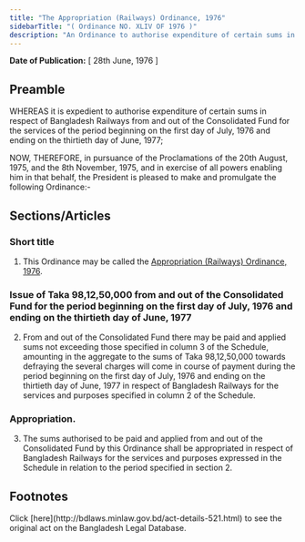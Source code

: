 ```yaml
---
title: "The Appropriation (Railways) Ordinance, 1976"
sidebarTitle: "( Ordinance NO. XLIV OF 1976 )"
description: "An Ordinance to authorise expenditure of certain sums in respect of Bangladesh Railways from and out of the Consolidated Fund for the services of the period beginning on the first day of July, 1976 and ending on the thirtieth day of June, 1977."
---
```


**Date of Publication:** [ 28th June, 1976 ]

## Preamble

WHEREAS it is expedient to authorise expenditure of certain sums in respect of Bangladesh Railways from and out of the Consolidated Fund for the services of the period beginning on the first day of July, 1976 and ending on the thirtieth day of June, 1977;

NOW, THEREFORE, in pursuance of the Proclamations of the 20th August, 1975, and the 8th November, 1975, and in exercise of all powers enabling him in that behalf, the President is pleased to make and promulgate the following Ordinance:-

## Sections/Articles

### Short title

1. This Ordinance may be called the [Appropriation (Railways) Ordinance, 1976](/laws/act-521 "Appropriation (Railways) Ordinance, 1976").

### Issue of Taka 98,12,50,000 from and out of the Consolidated Fund for the period beginning on the first day of July, 1976 and ending on the thirtieth day of June, 1977

2. From and out of the Consolidated Fund there may be paid and applied sums not exceeding those specified in column 3 of the Schedule, amounting in the aggregate to the sums of Taka 98,12,50,000 towards defraying the several charges will come in course of payment during the period beginning on the first day of July, 1976 and ending on the thirtieth day of June, 1977 in respect of Bangladesh Railways for the services and purposes specified in column 2 of the Schedule.

### Appropriation.

3. The sums authorised to be paid and applied from and out of the Consolidated Fund by this Ordinance shall be appropriated in respect of Bangladesh Railways for the services and purposes expressed in the Schedule in relation to the period specified in section 2.

## Footnotes

<Note>
  Click [here](http://bdlaws.minlaw.gov.bd/act-details-521.html) to see the original act on the Bangladesh Legal Database.
</Note>
